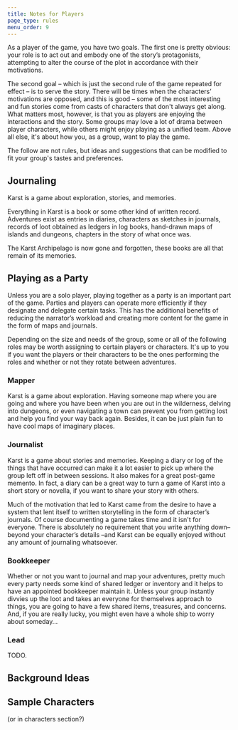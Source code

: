 ```yaml
---
title: Notes for Players
page_type: rules
menu_order: 9
---
```


As a player of the game, you have two goals. The first one is pretty obvious: your role is to act out and embody one of the story’s protagonists, attempting to alter the course of the plot in accordance with their motivations.

The second goal – which is just the second rule of the game repeated for effect – is to serve the story. There will be times when the characters’ motivations are opposed, and this is good – some of the most interesting and fun stories come from casts of characters that don't always get along. What matters most, however, is that you as players are enjoying the interactions and the story. Some groups may love a lot of drama between player characters, while others might enjoy playing as a unified team. Above all else, it's about how you, as a group, want to play the game.

The follow are not rules, but ideas and suggestions that can be modified to fit your group's tastes and preferences.

## Journaling

Karst is a game about exploration, stories, and memories.

Everything in Karst is a book or some other kind of written record. Adventures exist as entries in diaries, characters as sketches in journals, records of loot obtained as ledgers in log books, hand-drawn maps of islands and dungeons, chapters in the story of what once was.

The Karst Archipelago is now gone and forgotten, these books are all that remain of its memories.

## Playing as a Party

Unless you are a solo player, playing together as a party is an important part of the game. Parties and players can operate more efficiently if they designate and delegate certain tasks. This has the additional benefits of reducing the narrator’s workload and creating more content for the game in the form of maps and journals.

Depending on the size and needs of the group, some or all of the following roles may be worth assigning to certain players or characters. It's up to you if you want the players or their characters to be the ones performing the roles and whether or not they rotate between adventures.

### Mapper

Karst is a game about exploration. Having someone map where you are going and where you have been when you are out in the wilderness, delving into dungeons, or even navigating a town can prevent you from getting lost and help you find your way back again. Besides, it can be just plain fun to have cool maps of imaginary places.

### Journalist

Karst is a game about stories and memories. Keeping a diary or log of the things that have occurred can make it a lot easier to pick up where the group left off in between sessions. It also makes for a great post-game memento. In fact, a diary can be a great way to turn a game of Karst into a short story or novella, if you want to share your story with others.

Much of the motivation that led to Karst came from the desire to have a system that lent itself to written storytelling in the form of character’s journals. Of course documenting a game takes time and it isn't for everyone. There is absolutely no requirement that you write anything down– beyond your character’s details –and Karst can be equally enjoyed without any amount of journaling whatsoever.

### Bookkeeper

Whether or not you want to journal and map your adventures, pretty much every party needs some kind of shared ledger or inventory and it helps to have an appointed bookkeeper maintain it. Unless your group instantly divvies up the loot and takes an everyone for themselves approach to things, you are going to have a few shared items, treasures, and concerns. And, if you are really lucky, you might even have a whole ship to worry about someday…

### Lead

TODO.

## Background Ideas

## Sample Characters

(or in characters section?)
